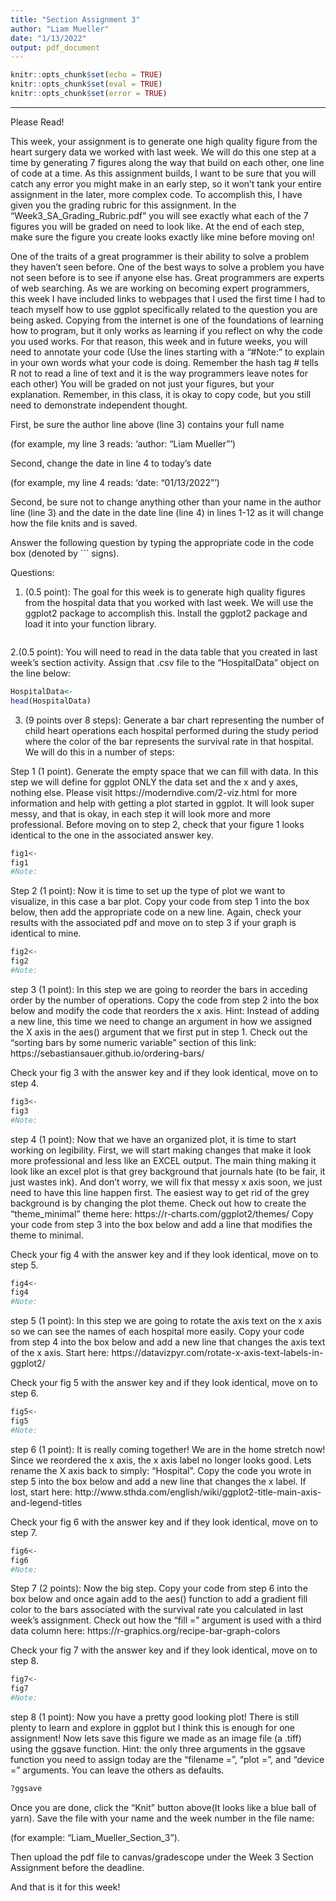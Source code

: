 ---
title: "Section Assignment 3"
author: "Liam Mueller"
date: "1/13/2022"
output: pdf_document
---

```{r setup, include=FALSE}
knitr::opts_chunk$set(echo = TRUE)
knitr::opts_chunk$set(eval = TRUE)
knitr::opts_chunk$set(error = TRUE)
```


***
Please Read!  


This week, your assignment is to generate one high quality figure from the heart surgery data we worked with last week. We will do this one step at a time by generating 7 figures along the way that build on each other, one line of code at a time. As this assignment builds, I want to be sure that you will catch any error you might make in an early step, so it won't tank your entire assignment in the later, more complex code. To accomplish this, I have given you the grading rubric for this assignment. In the "Week3_SA_Grading_Rubric.pdf" you will see exactly what each of the 7 figures you will be graded on need to look like. At the end of each step, make sure the figure you create looks exactly like mine before moving on! 

One of the traits of a great programmer is their ability to solve a problem they haven't seen before. One of the best ways to solve a problem you have not seen before is to see if anyone else has. Great programmers are experts of web searching. As we are working on becoming expert programmers, this week I have included links to webpages that I used the first time I had to teach myself how to use ggplot specifically related to the question you are being asked. Copying from the internet is one of the foundations of learning how to program, but it only works as learning if you reflect on why the code you used works. For that reason, this week and in future weeks, you will need to annotate your code (Use the lines starting with a "#Note:" to explain in your own words what your code is doing. Remember the hash tag # tells R not to read a line of text and it is the way programmers leave notes for each other) You will be graded on not just your figures, but your explanation. Remember, in this class, it is okay to copy code, but you still need to demonstrate independent thought.



First, be sure the author line above (line 3) contains your full name 

  (for example, my line 3 reads: 'author: "Liam Mueller" ') 
  
Second, change the date in line 4 to today's date
  
  (for example, my line 4 reads: 'date: "01/13/2022" ') 


Second, be sure not to change anything other than your name in the author line (line 3) and the date in the date line (line 4) in lines 1-12 as it will change how the file knits and is saved. 

Answer the following question by typing the appropriate code in the code box (denoted by ``` signs).


\newpage  

Questions:

1. (0.5 point): The goal for this week is to generate high quality figures from the hospital data that you worked with last week. We will use the ggplot2 package to accomplish this. Install the ggplot2 package and load it into your function library.

```{r}

```

2.(0.5 point): You will need to read in the data table that you created in last week's section activity. Assign that .csv file to the "HospitalData" object on the line below:

```{r}
HospitalData<-
head(HospitalData)
```

\newpage

3. (9 points over 8 steps): Generate a bar chart representing the number of child heart operations each hospital performed during the study period where the color of the bar represents the survival rate in that hospital. We will do this in a number of steps:

Step 1 (1 point). Generate the empty space that we can fill with data. In this step we will define for ggplot ONLY the data set and the x and y axes, nothing else. Please visit https://moderndive.com/2-viz.html for more information and help with getting a plot started in ggplot. It will look super messy, and that is okay, in each step it will look more and more professional. Before moving on to step 2, check that your figure 1 looks identical to the one in the associated answer key.

```{r}
fig1<- 
fig1
#Note:
```

\newpage  

Step 2 (1 point): Now it is time to set up the type of plot we want to visualize, in this case a bar plot. Copy your code from step 1 into the box below, then add the appropriate code on a new line. Again, check your results with the associated pdf and move on to step 3 if your graph is identical to mine. 


```{r}
fig2<-
fig2
#Note:
```

\newpage  

step 3 (1 point): In this step we are going to reorder the bars in acceding order by the number of operations. Copy the code from step 2 into the box below and modify the code that reorders the x axis. Hint: Instead of adding a new line, this time we need to change an argument in how we assigned the X axis in the aes() argument that we first put in step 1. Check out the "sorting bars by some numeric variable" section of this link: https://sebastiansauer.github.io/ordering-bars/

Check your fig 3  with the answer key and if they look identical, move on to step 4.

```{r}
fig3<- 
fig3
#Note:
```

\newpage  

step 4 (1 point): Now that we have an organized plot, it is time to start working on legibility. First, we will start making changes that make it look more professional and less like an EXCEL output. The main thing making it look like an excel plot is that grey background that journals hate (to be fair, it just wastes ink). And don't worry, we will fix that messy x axis soon, we just need to have this line happen first. The easiest way to get rid of the grey background is by changing the plot theme. Check out how to create the "theme_minimal" theme here: https://r-charts.com/ggplot2/themes/
Copy your code from step 3 into the box below and add a line that modifies the theme to minimal.

Check your fig 4  with the answer key and if they look identical, move on to step 5.

```{r}
fig4<-
fig4
#Note:
```

\newpage  

step 5 (1 point): In this step we are going to rotate the axis text on the x axis so we can see the names of each hospital more easily. Copy your code from step 4 into the box below and add a new line that changes the axis text of the x axis. Start here: https://datavizpyr.com/rotate-x-axis-text-labels-in-ggplot2/

Check your fig 5  with the answer key and if they look identical, move on to step 6.

```{r}
fig5<- 
fig5
#Note:
```
\newpage  

step 6 (1 point): It is really coming together! We are in the home stretch now! Since we reordered the x axis, the x axis label no longer looks good. Lets rename the X axis back to simply: "Hospital". Copy the code you wrote in step 5 into the box below and add a new line that changes the x label. If lost, start here: http://www.sthda.com/english/wiki/ggplot2-title-main-axis-and-legend-titles

Check your fig 6  with the answer key and if they look identical, move on to step 7.

```{r}
fig6<-
fig6
#Note:
```

\newpage  

Step 7 (2 points): Now the big step. Copy your code from step 6 into the box below and once again add to the aes() function to add a gradient fill color to the bars associated with the survival rate you calculated in last week's assignment. Check out how the "fill =" argument is used with a third data column here:  https://r-graphics.org/recipe-bar-graph-colors

Check your fig 7  with the answer key and if they look identical, move on to step 8.

```{r}
fig7<- 
fig7
#Note:
```

\newpage  

step 8 (1 point): Now you have a pretty good looking plot! There is still plenty to learn and explore in ggplot but I think this is enough for one assignment! Now lets save this figure we made as an image file (a .tiff) using the ggsave function. Hint: the only three arguments in the ggsave function you need to assign today are the "filename =", "plot =", and "device =" arguments. You can leave the others as defaults.

```{r}
?ggsave

```
\newpage  

Once you are done, click the "Knit" button above(It looks like a blue ball of yarn). Save the file with your name and the week number in the file name: 

  (for example: "Liam_Mueller_Section_3").  
  
Then upload the pdf file to canvas/gradescope under the Week 3 Section Assignment before the deadline. 

And that is it for this week!
